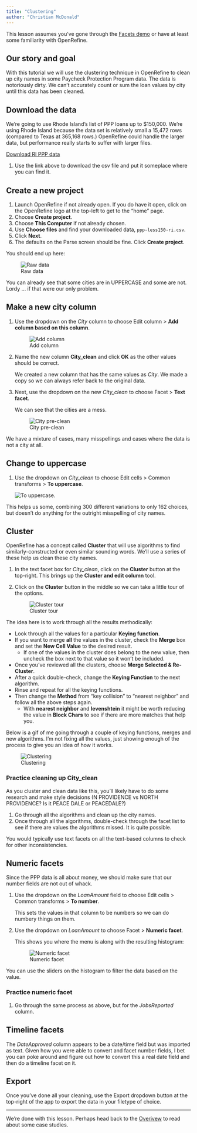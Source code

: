 ```yaml
---
title: "Clustering"
author: "Christian McDonald"
---
```


This lesson assumes you've gone through the [Facets demo](demo-facets.qmd) or have at least some familiarity with OpenRefine.

## Our story and goal

With this tutorial we will use the clustering technique in OpenRefine to clean up city names in some Paycheck Protection Program data. The data is notoriously dirty. We can't accurately count or sum the loan values by city until this data has been cleaned.

## Download the data

We're going to use Rhode Island's list of PPP loans up to $150,000. We're using Rhode Island because the data set is relatively small a 15,472 rows (compared to Texas at 365,168 rows.) OpenRefine could handle the larger data, but performance really starts to suffer with larger files.

::: {.callout-note appearance="minimal"}
<i class="bi bi-download"></i> [Download RI PPP data](data/ppp-less150-ri.csv){download="ppp-less150-ri.csv"}
:::


1. Use the link above to download the csv file and put it someplace where you can find it.

## Create a new project

1. Launch OpenRefine if not already open. If you do have it open, click on the OpenRefine logo at the top-left to get to the "home" page.
1. Choose **Create project**.
1. Choose **This Computer** if not already chosen.
1. Use **Choose files** and find your downloaded data, `ppp-less150-ri.csv`.
1. Click **Next**.
1. The defaults on the Parse screen should be fine. Click **Create project**.

You should end up here:

![Raw data](img/ppp-raw-data.png)

You can already see that some cities are in UPPERCASE and some are not. Lordy ... if that were our only problem.

## Make a new city column

1. Use the dropdown on the *City* column to choose Edit column > **Add column based on this column**.

    ![Add column](img/ppp-add-column.png)

1. Name the new column **City_clean** and click **OK** as the other values should be correct.

    We created a new column that has the same values as *City*. We made a copy so we can always refer back to the original data.

1. Next, use the dropdown on the new  *City_clean* to choose Facet > **Text facet**.

    We can see that the cities are a mess.
    
    ![City pre-clean](img/ppp-city-preclean.png)

We have a mixture of cases, many misspellings and cases where the data is not a city at all.

## Change to uppercase

1. Use the dropdown on *City_clean* to choose Edit cells > Common transforms > **To uppercase**.

    ![To uppercase](img/ppp-to-uppercase.png).

This helps us some, combining 300 different variations to only 162 choices, but doesn't do anything for the outright misspelling of city names.

## Cluster

OpenRefine has a concept called **Cluster** that will use algorithms to find similarly-constructed or even similar sounding words. We'll use a series of these help us clean these city names.

1. In the text facet box for *City_clean*, click on the **Cluster** button at the top-right. This brings up the **Cluster and edit column** tool.
1. Click on the **Cluster** button in the middle so we can take a little tour of the options.

    ![Cluster tour](img/ppp-cluster-tour.png)

The idea here is to work through all the results methodically:

- Look through all the values for a particular **Keying function**.
- If you want to merge **all** the values in the cluster, check the **Merge** box and set the **New Cell Value** to the desired result.
  - If one of the values in the cluster does belong to the new value, then uncheck the box next to that value so it won't be included.
- Once you've reviewed all the clusters, choose **Merge Selected & Re-Cluster**.
- After a quick double-check, change the **Keying Function** to the next algorithm.
- Rinse and repeat for all the keying functions.
- Then change the **Method** from "key collision" to "nearest neighbor" and follow all the above steps again.
  - With **nearest neighbor** and **levenshtein** it might be worth reducing the value in **Block Chars** to see if there are more matches that help you.

Below is a gif of me going through a couple of keying functions, merges and new algorithms. I'm not fixing all the values, just showing enough of the process to give you an idea of how it works.

![Clustering](img/ppp-cluster.gif)

### Practice cleaning up City_clean

As you cluster and clean data like this, you'll likely have to do some research and make style decisions (N PROVIDENCE vs NORTH PROVIDENCE? Is it PEACE DALE or PEACEDALE?)

1. Go through all the algorithms and clean up the city names.
1. Once through all the algorithms, double-check through the facet list to see if there are values the algorithms missed. It is quite possible.

You would typically use text facets on all the text-based columns to check for other inconsistencies.

## Numeric facets

Since the PPP data is all about money, we should make sure that our number fields are not out of whack.

1. Use the dropdown on the *LoanAmount* field to choose Edit cells > Common transforms > **To number**.

    This sets the values in that column to be numbers so we can do numbery things on them.

1. Use the dropdown on *LoanAmount* to choose Facet > **Numeric facet**.

    This shows you where the menu is along with the resulting histogram:
    
    ![Numeric facet](img/ppp-numeric-facet.png)

You can use the sliders on the histogram to filter the data based on the value.

### Practice numeric facet

1. Go through the same process as above, but for the *JobsReported* column.

## Timeline facets

The *DateApproved* column appears to be a date/time field but was imported as text. Given how you were able to convert and facet number fields, I bet you can poke around and figure out how to convert this a real date field and then do a timeline facet on it.

## Export

Once you've done all your cleaning, use the Export dropdown button at the top-right of the app to export the data in your filetype of choice.

---

We're done with this lesson. Perhaps head back to the [Overivew](index.qmd#case-studies) to read about some case studies.
